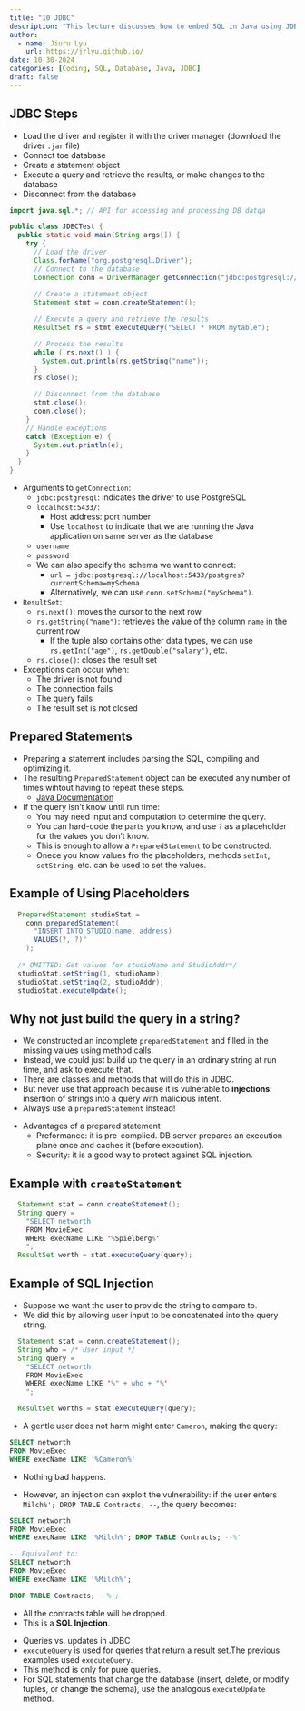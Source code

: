 ```yaml
---
title: "10 JDBC"
description: "This lecture discusses how to embed SQL in Java using JDBC. It covers the JDBC API, SQL Injection, and Prepared Statements."
author:
  - name: Jiuru Lyu
    url: https://jrlyu.github.io/
date: 10-30-2024
categories: [Coding, SQL, Database, Java, JDBC]
draft: false
---
```


## JDBC Steps
- Load the driver and register it with the driver manager (download the driver `.jar` file)
- Connect toe database
- Create a statement object
- Execute a query and retrieve the results, or make changes to the database
- Disconnect from the database

```java
import java.sql.*; // API for accessing and processing DB datqa

public class JDBCTest {
  public static void main(String args[]) {
    try {
      // Load the driver
      Class.forName("org.postgresql.Driver");
      // Connect to the database
      Connection conn = DriverManager.getConnection("jdbc:postgresql://localhost:5433/", "postgres", "postgres")
      
      // Create a statement object
      Statement stmt = conn.createStatement();

      // Execute a query and retrieve the results
      ResultSet rs = stmt.executeQuery("SELECT * FROM mytable");

      // Process the results
      while ( rs.next() ) {
        System.out.println(rs.getString("name"));
      }
      rs.close();

      // Disconnect from the database
      stmt.close();
      conn.close();
    }
    // Handle exceptions
    catch (Exception e) {
      System.out.println(e);
    }
  }
}
```

- Arguments to `getConnection`:
  - `jdbc:postgresql`: indicates the driver to use PostgreSQL
  - `localhost:5433/`: 
    - Host address: port number
    - Use `localhost` to indicate that we are running the Java application on same server as the database
  - `username`
  - `password`
  - We can also specify the schema we want to connect: 
    - `url = jdbc:postgresql://localhost:5433/postgres?currentSchema=mySchema`
    - Alternatively, we can use `conn.setSchema("mySchema")`.

- `ResultSet`:
  - `rs.next()`: moves the cursor to the next row
  - `rs.getString("name")`: retrieves the value of the column `name` in the current row
    - If the tuple also contains other data types, we can use `rs.getInt("age")`, `rs.getDouble("salary")`, etc.
  - `rs.close()`: closes the result set
- Exceptions can occur when:
  - The driver is not found
  - The connection fails
  - The query fails
  - The result set is not closed

## Prepared Statements
- Preparing a statement includes parsing the SQL, compiling and optimizing it. 
- The resulting `PreparedStatement` object can be executed any number of times wihtout having to repeat these steps.
  - [Java Documentation](https://docs.oracle.com/javase/7/docs/api/java/sql/PreparedStatement.html)
- If the query isn't know until run time:
  - You may need input and computation to determine the query.
  - You can hard-code the parts you know, and use `?` as a placeholder for the values you don't know.
  - This is enough to allow a `PreparedStatement` to be constructed.
  - Onece you know values fro the placeholders, methods `setInt`, `setString`, etc. can be used to set the values.

:::{#tip-placeholder .callout-tip collapse="true"}
## Example of Using Placeholders
```java
  PreparedStatement studioStat = 
    conn.preparedStatement(
      "INSERT INTO STUDIO(name, address)
      VALUES(?, ?)"
    );
  
  /* OMITTED: Get values for studioName and StudioAddr*/
  studioStat.setString(1, studioName);
  studioStat.setString(2, studioAddr);
  studioStat.executeUpdate();
```
:::

:::{#wrn-not-building-string .callout-warning}
## Why not just build the query in a string?
- We constructed an incomplete `preparedStatement` and filled in the missing values using method calls.
- Instead, we could just build up the query in an ordinary string at run time, and ask to execute that.
- There are classes and methods that will do this in JDBC.
- But never use that approach because it is vulnerable to **injections**: insertion of strings into a query with malicious intent.
- Always use a `preparedStatement` instead!
:::

- Advantages of a prepared statement
  - Preformance: it is pre-complied. DB server prepares an execution plane once and caches it (before execution).
  - Security: it is a good way to protect against SQL injection.

:::{#tip-create-statement .callout-tip collapse="true"}
## Example with `createStatement`
```java
  Statement stat = conn.createStatement();
  String query = 
    "SELECT networth
    FROM MovieExec
    WHERE execName LIKE '%Spielberg%'
    ";
  ResultSet worth = stat.executeQuery(query);
```
:::

:::{#tip-injection .callout-tip collapse="true"}
## Example of SQL Injection
- Suppose we want the user to provide the string to compare to.
- We did this by allowing user input to be concatenated into the query string.

```java
  Statement stat = conn.createStatement();
  String who = /* User input */
  String query = 
    "SELECT networth
    FROM MovieExec
    WHERE execName LIKE '%" + who + "%'
    ";

  ResultSet worths = stat.executeQuery(query);
```

- A gentle user does not harm might enter `Cameron`, making the query:
```sql
SELECT networth
FROM MovieExec
WHERE execName LIKE '%Cameron%'
```
  - Nothing bad happens. 

- However, an injection can exploit the vulnerability: if the user enters `Milch%'; DROP TABLE Contracts; --`, the query becomes: 
```sql
SELECT networth
FROM MovieExec
WHERE execName LIKE '%Milch%'; DROP TABLE Contracts; --%'

-- Equivalent to:
SELECT networth
FROM MovieExec
WHERE execName LIKE '%Milch%';

DROP TABLE Contracts; --%';

```
- All the contracts table will be dropped.
- This is a **SQL Injection**.
:::

- Queries vs. updates in JDBC
- `executeQuery` is used for queries that return a result set.The previous examples used `executeQuery`.
- This method is only for pure queries.
- For SQL statements that change the database (insert, delete, or modify tuples, or change the schema), use the analogous `executeUpdate` method.